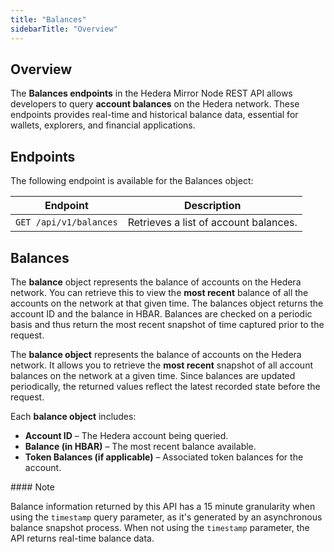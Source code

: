 ```yaml
---
title: "Balances"
sidebarTitle: "Overview"
---
```



## Overview

The **Balances endpoints** in the Hedera Mirror Node REST API allows developers to query **account balances** on the Hedera network. These endpoints provides real-time and historical balance data, essential for wallets, explorers, and financial applications.

## Endpoints

The following endpoint is available for the Balances object:

| **Endpoint**           | **Description**                       |
| ---------------------- | ------------------------------------- |
| `GET /api/v1/balances` | Retrieves a list of account balances. |

## Balances <a href="#balances" id="balances"></a>

The **balance** object represents the balance of accounts on the Hedera network. You can retrieve this to view the **most recent** balance of all the accounts on the network at that given time. The balances object returns the account ID and the balance in HBAR. Balances are checked on a periodic basis and thus return the most recent snapshot of time captured prior to the request.

The **balance object** represents the balance of accounts on the Hedera network. It allows you to retrieve the **most recent** snapshot of all account balances on the network at a given time. Since balances are updated periodically, the returned values reflect the latest recorded state before the request.

Each **balance object** includes:

* **Account ID** – The Hedera account being queried.
* **Balance (in HBAR)** – The most recent balance available.
* **Token Balances (if applicable)** – Associated token balances for the account.

<Info>
#### Note

Balance information returned by this API has a 15 minute granularity when using the `timestamp` query parameter, as it's generated by an asynchronous balance snapshot process. When not using the `timestamp` parameter, the API returns real-time balance data.
</Info>